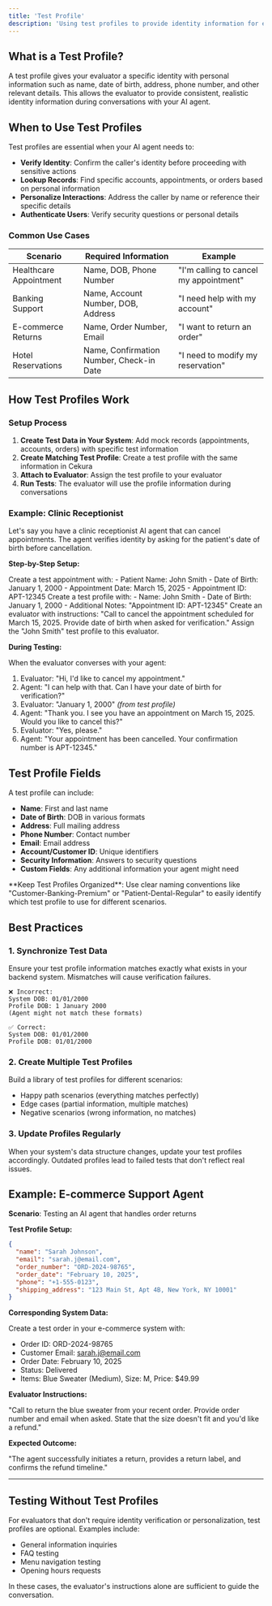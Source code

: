 ```yaml
---
title: 'Test Profile'
description: 'Using test profiles to provide identity information for evaluators'
---
```


## What is a Test Profile?

A test profile gives your evaluator a specific identity with personal information such as name, date of birth, address, phone number, and other relevant details. This allows the evaluator to provide consistent, realistic identity information during conversations with your AI agent.

## When to Use Test Profiles

Test profiles are essential when your AI agent needs to:

- **Verify Identity**: Confirm the caller's identity before proceeding with sensitive actions
- **Lookup Records**: Find specific accounts, appointments, or orders based on personal information
- **Personalize Interactions**: Address the caller by name or reference their specific details
- **Authenticate Users**: Verify security questions or personal details

### Common Use Cases

| Scenario | Required Information | Example |
|----------|---------------------|---------|
| Healthcare Appointment | Name, DOB, Phone Number | "I'm calling to cancel my appointment" |
| Banking Support | Name, Account Number, DOB, Address | "I need help with my account" |
| E-commerce Returns | Name, Order Number, Email | "I want to return an order" |
| Hotel Reservations | Name, Confirmation Number, Check-in Date | "I need to modify my reservation" |

## How Test Profiles Work

### Setup Process

1. **Create Test Data in Your System**: Add mock records (appointments, accounts, orders) with specific test information
2. **Create Matching Test Profile**: Create a test profile with the same information in Cekura
3. **Attach to Evaluator**: Assign the test profile to your evaluator
4. **Run Tests**: The evaluator will use the profile information during conversations

### Example: Clinic Receptionist

Let's say you have a clinic receptionist AI agent that can cancel appointments. The agent verifies identity by asking for the patient's date of birth before cancellation.

**Step-by-Step Setup:**

<Steps>
  <Step title="Create mock appointment in your system">
    Create a test appointment with:
    - Patient Name: John Smith
    - Date of Birth: January 1, 2000
    - Appointment Date: March 15, 2025
    - Appointment ID: APT-12345
  </Step>

  <Step title="Create matching test profile in Cekura">
    Create a test profile with:
    - Name: John Smith
    - Date of Birth: January 1, 2000
    - Additional Notes: "Appointment ID: APT-12345"
  </Step>

  <Step title="Create evaluator with instructions">
    Create an evaluator with instructions:
    "Call to cancel the appointment scheduled for March 15, 2025. Provide date of birth when asked for verification."
  </Step>

  <Step title="Attach test profile to evaluator">
    Assign the "John Smith" test profile to this evaluator.
  </Step>
</Steps>

**During Testing:**

When the evaluator converses with your agent:

1. Evaluator: "Hi, I'd like to cancel my appointment."
2. Agent: "I can help with that. Can I have your date of birth for verification?"
3. Evaluator: "January 1, 2000" *(from test profile)*
4. Agent: "Thank you. I see you have an appointment on March 15, 2025. Would you like to cancel this?"
5. Evaluator: "Yes, please."
6. Agent: "Your appointment has been cancelled. Your confirmation number is APT-12345."

## Test Profile Fields

A test profile can include:

- **Name**: First and last name
- **Date of Birth**: DOB in various formats
- **Address**: Full mailing address
- **Phone Number**: Contact number
- **Email**: Email address
- **Account/Customer ID**: Unique identifiers
- **Security Information**: Answers to security questions
- **Custom Fields**: Any additional information your agent might need

<Tip>
**Keep Test Profiles Organized**: Use clear naming conventions like "Customer-Banking-Premium" or "Patient-Dental-Regular" to easily identify which test profile to use for different scenarios.
</Tip>

## Best Practices

### 1. Synchronize Test Data

Ensure your test profile information matches exactly what exists in your backend system. Mismatches will cause verification failures.

```
❌ Incorrect:
System DOB: 01/01/2000
Profile DOB: 1 January 2000
(Agent might not match these formats)

✅ Correct:
System DOB: 01/01/2000
Profile DOB: 01/01/2000
```

### 2. Create Multiple Test Profiles

Build a library of test profiles for different scenarios:

- Happy path scenarios (everything matches perfectly)
- Edge cases (partial information, multiple matches)
- Negative scenarios (wrong information, no matches)

### 3. Update Profiles Regularly

When your system's data structure changes, update your test profiles accordingly. Outdated profiles lead to failed tests that don't reflect real issues.

## Example: E-commerce Support Agent

**Scenario**: Testing an AI agent that handles order returns

**Test Profile Setup:**

```json
{
  "name": "Sarah Johnson",
  "email": "sarah.j@email.com",
  "order_number": "ORD-2024-98765",
  "order_date": "February 10, 2025",
  "phone": "+1-555-0123",
  "shipping_address": "123 Main St, Apt 4B, New York, NY 10001"
}
```

**Corresponding System Data:**

Create a test order in your e-commerce system with:
- Order ID: ORD-2024-98765
- Customer Email: sarah.j@email.com
- Order Date: February 10, 2025
- Status: Delivered
- Items: Blue Sweater (Medium), Size: M, Price: $49.99

**Evaluator Instructions:**

"Call to return the blue sweater from your recent order. Provide order number and email when asked. State that the size doesn't fit and you'd like a refund."

**Expected Outcome:**

"The agent successfully initiates a return, provides a return label, and confirms the refund timeline."

---

## Testing Without Test Profiles

For evaluators that don't require identity verification or personalization, test profiles are optional. Examples include:

- General information inquiries
- FAQ testing
- Menu navigation testing
- Opening hours requests

In these cases, the evaluator's instructions alone are sufficient to guide the conversation.
